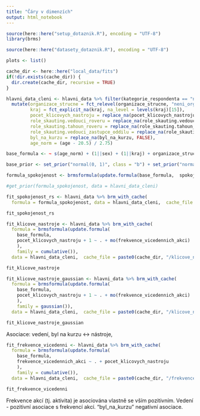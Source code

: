 ```yaml
---
title: "Čáry v dimenzích"
output: html_notebook
---
```


```r
source(here::here("setup_dotaznik.R"), encoding = "UTF-8")
library(brms)
```

```r
source(here::here("datasety_dotaznik.R"), encoding = "UTF-8")

plots <- list() 
```

```r
cache_dir <- here::here("local_data/fits")
if(!dir.exists(cache_dir)) {
  dir.create(cache_dir, recursive = TRUE)
}

hlavni_data_cleni <- hlavni_data %>% filter(kategorie_respondenta == "nyni_spolecenstvi") %>%
  mutate(organizace_strucne = fct_relevel(organizace_strucne, "neni_organizovan"),
         kraj = fct_explicit_na(kraj, na_level = levels(kraj)[15]),
         pocet_klicovych_nastroju = replace_na(pocet_klicovych_nastroju, replace = 0),
         role_skauting.vedouci_roveru = replace_na(role_skauting.vedouci_roveru, FALSE),
         role_skauting.tahoun_roveru = replace_na(role_skauting.tahoun_roveru, FALSE),
         role_skauting.vedouci_zastupce_oddilu = replace_na(role_skauting.vedouci_zastupce_oddilu, FALSE),
         byl_na_kurzu = replace_na(byl_na_kurzu, FALSE),
         age_norm = (age - 20.5) / 2.75) 

base_formula <- ~ s(age_norm) + (1||sex) + (1||kraj) + organizace_strucne + role_skauting.vedouci_roveru + role_skauting.tahoun_roveru +  role_skauting.vedouci_zastupce_oddilu + (1||pocet_clenu_strediska) + mo(pocet_clenu_spolecenstvi) + byl_na_kurzu + (1||zivotni_faze) 

base_prior <- set_prior("normal(0, 1)", class = "b") + set_prior("normal(0,1)", class = "sd") +  set_prior("normal(0,1)", class = "sds")

```



```r

formula_spokojenost <- brmsformula(update.formula(base_formula,  spokojenost_clenstvim_v_rs ~ . + pocet_klicovych_nastroju + mo(frekvence_vicedennich_akci)) , family = cumulative())

#get_prior(formula_spokojenost, data = hlavni_data_cleni)

fit_spokojenost_rs <- hlavni_data %>% brm_with_cache(
  formula = formula_spokojenost, data = hlavni_data_cleni,  cache_file = paste0(cache_dir, "/spokojenost_rs.rds"), prior = base_prior, control = list(adapt_delta = 0.95))

fit_spokojenost_rs
```

```r
fit_klicove_nastroje <- hlavni_data %>% brm_with_cache(
  formula = brmsformula(update.formula(
    base_formula,  
    pocet_klicovych_nastroju + 1 ~ . + mo(frekvence_vicedennich_akci)
    ), 
    family = cumulative()), 
  data = hlavni_data_cleni,  cache_file = paste0(cache_dir, "/klicove_nastroje.rds"), prior = base_prior, control = list(adapt_delta = 0.95))

fit_klicove_nastroje
```

```r
fit_klicove_nastroje_gaussian <- hlavni_data %>% brm_with_cache(
  formula = brmsformula(update.formula(
    base_formula,  
    pocet_klicovych_nastroju + 1 ~ . + mo(frekvence_vicedennich_akci)
    ), 
    family = gaussian()), 
  data = hlavni_data_cleni,  cache_file = paste0(cache_dir, "/klicove_nastroje_gaussian.rds"), prior = base_prior, control = list(adapt_delta = 0.95))

fit_klicove_nastroje_gaussian
```


Asociace: vedení, byl na kurzu <-> nástroje, 

```r
fit_frekvence_vicedenni <- hlavni_data %>% brm_with_cache(
  formula = brmsformula(update.formula(
    base_formula,  
    frekvence_vicedennich_akci ~ . + pocet_klicovych_nastroju
    ), 
    family = cumulative()), 
  data = hlavni_data_cleni,  cache_file = paste0(cache_dir, "/frekvence_vicedenni.rds"), prior = base_prior, control = list(adapt_delta = 0.95))

fit_frekvence_vicedenni
```

Frekvence akcí (tj. aktivita) je asociována vlastně se vším pozitivním. Vedení - pozitivní asociace s frekvencí akcí.  "byl_na_kurzu" negativní asociace.
